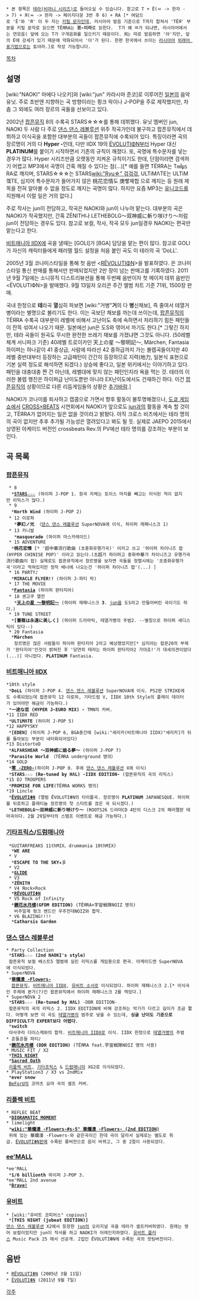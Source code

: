  * 본 항목은 [[테라(비마니 시리즈)]]로 들어오실 수 있습니다. 참고로 T + Ё(ㅆ -> 한자 -> 7) + Я(ㅆ -> 한자 -> 페이지다운 3번 후 6) + RA [* 여담으로 'Ё'와 'Я' 이 두 자는 [[키릴 문자]]인데, 러시아어 발음 기준으로 T까지 합쳐서 'ТЁЯ' 부분을 키릴 문자로 읽으면 TЁЯRA는 '''쬬-이라'''로 읽힌다.  T가 왜 ㅉ가 되냐면, 러시아어에서는 연모음( 앞에 오는 T가 구개음화를 일으키기 때문이다. Я는 따로 발음하면 '야'지만, 앞의 Ё에 강세가 있기 때문에 약화되어서 '이'가 된다. 한편 한국에서 쓰이는 [[러시아어]] [[외래어 표기법]]으로는 툐야라.]로 작성 가능합니다.

[[목차]]
== 설명 ==
[wiki:"NAOKI" 마에다 나오키]와 [wiki:"jun" 카라시마 준코]로 이루어진 [[일본]]의 음악 유닛. 주로 초반엔 지향하는 곡 방향이라는 펑크 락이나 J-POP을 주로 제작했지만, 차츰 그 외에도 여러 장르의 곡들을 선보이고 있다.

2002년 [[팝픈뮤직]] 8의 수록곡 STARS☆☆☆를 통해 데뷔했다. 유닛 멤버인 jun, NAOKI 두 사람 다 주로 [[댄스 댄스 레볼루션]] 위주 작곡가인데 불구하고 팝픈뮤직에서 데뷔하고 이식곡을 포함한 대부분의 곡들이 팝픈뮤직에 수록되어 있다. 특징이라면 곡의 장르명이 거의 다 '''Hyper -'''인데, 다만 IIDX 19의 [[ЁVOLUTIΦN]]부터 Hyper 대신 '''PLATINUM'''를 붙이기 시작하면서 기존의 규칙이 깨졌다. 또, 곡명에 특수문자를 넣는 경우가 많다. Hyper 시리즈만큼 오랫동안 지켜온 규칙이기도 한데, 단점이라면 검색하기 어렵고 MP3에서 곡명이 간혹 깨질 수 있다는 점(...)[* 예를 들면 TЁЯRA는 T㎣㎲RA로 깨지며, STARS☆☆☆는 STARS[[wiki:"Ryu☆" 걲걲걲]], ULTiMΛTE는 ULTiM꺀TE, 심지어 특수문자가 들어가지 않은 桃花恋情도 庚빻졔헙 으로 깨지는 등 원래 제목을 전혀 알아볼 수 없을 정도로 깨지는 곡명이 많다. 하지만 요즘 MP3는 [[유니코드]]를 지원해서 이럴 일은 거의 없다.]

주로 작사는 jun이 전담하고, 작곡은 NAOKI와 jun이 나누어 맡는다. 대부분의 곡은 NAOKI가 작곡했지만, 간혹 ZЁNITH나 LETHEBOLG～双神威に斬り咲けり～처럼 jun이 전담하는 경우도 있다. 참고로 보컬, 작사, 작곡 모두 jun일경우 NAOKI는 편곡만 맡는다고 한다.

[[비트매니아 IIDX]]에 곡을 낼때는 [GOLI]가 [BGA] 담당을 맡는 편이 많다. 참고로 GOLI가 자신의 캐릭터들에게 패러렐 월드 설정을 처음 붙인 곡도 이 테라의 곡 'DoLL'.

2005년 3월 코나미스타일을 통해 첫 음반 <[[RЁVOLUTIΦN]]>을 발표하였다. <RЁVOLUTIФN>은 코나미스타일 통신 판매를 통해서만 판매되었지만 2만 장이 넘는 판매고를 기록하였다. 2011년 9월 7일에는 소니뮤직 디스트리뷰션을 통해 두번째 음반이자 첫 메이저 데뷔 음반인 <ЁVOLUTIФN>을 발매했다. 9월 13일자 오리콘 주간 앨범 차트 기준 71위, 1500장 판매. 

국내 한정으로 '''테'''라곡 '''열'''심히 파보면 [wiki:"거병"'''거'''의 다 '''병'''신채보], 즉 줄여서 테열거병이라는 별명으로 불리기도 한다. 이는 곡보단 채보를 까는데 쓰이는데, [[팝픈뮤직]]의 TЁЯRA 수록곡 대부분이 레벨에 비해서 고난이도 축에 속하면서 처리하기 힘든 패턴들이 잔뜩 섞여서 나오기 때문. 일본에선 jun은 도S와 엮어서 까기도 한다.[* 그렇긴 하지만, 테라 곡들이 원곡도 무시한 완전한 쓰레기 채보를 가졌냐면 그것도 아니다. (50레벨 체계 서니파크 기준) 40레벨 트로이카인 天上の星 ～黎明記～, Märchen, Fantasia 하이퍼는 하나같이 41 중상급, 사람에 따라선 42 중하급까지 가는 불렙곡들이지만 40레벨 중반대부터 등장하는 고급패턴이 간간히 등장하므로 지력(地力, 일본식 표현으로 기본 실력 정도로 해석하면 되겠다.) 상승에 좋다고, 일본 위키에서는 이야기하고 있다. 패턴을 대충대충 짠 건 아닌데, 레벨대에 맞지 않는 패턴인지라 욕을 먹는 것. 테라의 이러한 불렙 행진은 하이퍼급 난이도뿐만 아니라 EX난이도에서도 건재하긴 하다. 이건 [[팝픈뮤직]]의 상황이므로 다른 리듬게임들의 상황은 [[추가바람]].] 

NAOKI가 코나미를 퇴사하고 캡콤으로 가면서 향후 활동이 불투명해졌으나, [[도쿄 게임쇼]]에서 [[CROSS×BEATS]] 시연회에서 NAOKI가 앞으로도 [[jun]]과의 활동을 계속 할 것이고, TЁЯRA가 없어지는 일은 없을 것이라고 밝혔다. 아직 크로스 비츠에서는 테라 명의의 곡이 없지만 추후 추가될 가능성은 열려있다고 봐도 될 듯. 실제로 JAEPO 2015에서 상영된 아케이드 버전인 crossbeats Rev.의 PV에선 테라 명의를 강조하는 부분이 보인다.

== 곡 목록 ==
=== [[팝픈뮤직]] ===
  * 8 
   *'''[[STARS☆☆☆]]''' (하이퍼 J-POP 1. 원곡 자체는 토이스 마치를 빼고는 이식된 적이 없지만 리믹스가 많다.)
  * 9 
   *'''North Wind''' (하이퍼 J-POP 2)
  * 12 이로하 
    *'''夢幻ノ光''' （[[댄스 댄스 레볼루션]] SuperNOVA에 이식, 하이퍼 재패니스크 1)
  * 13 카니발 
    *'''masquerade''' (하이퍼 마스카레이드)
  * 15 ADVENTURE 
   *'''桃花恋情''' [* '超中華流行歌曲 (초중화유행가곡)' 이라고 쓰고 '하이퍼 차이니즈 팝(HYPER CHINISE POP)' 이라고 읽는다.(초超가 하이퍼고 중화中華가 차이니즈고 유행가곡流行歌曲이 팝) 실제로도 팝픈뮤직에서 장르명을 보자면 곡들을 정렬시에는 '초중화유행가곡'이라고 적혀있지만 정작 배너에 나오는건 '하이퍼 차이니즈 팝'(...) ]
  * 16 PARTY♪ 
   *'''MIRACLE FLYER!!''' (하이퍼 J-파티 락)
  * 17 THE MOVIE 
   *'''[[Fantasia]]''' (하이퍼 판타지아)
  * 18 센고쿠 열전 
    *'''[[天上の星 ～黎明記～]]''' (하이퍼 재패니스크 '''3'''. [[jun]]을 도S라고 만들어버린 곡이기도 하다.)
  * 19 TUNE STREET 
   *'''[薔薇は永遠に美しく]''' (하이퍼 드라마틱, 테열거병의 주범2. --별칭으로 하이퍼 새디스틱이 있다--)
  * 20 Fantasia
   *'''Märchen'''
    장르명은 많은 사람들이 하이퍼 판타지아 2라고 예상했었지만[* 심지어는 팝픈20의 부제가 '판타지아'인것이 밝혀진 후 '당연히 테라는 하이퍼 판타지아2 가야죠!'가 대세의견이었다(...)] 아니었다. '''PLATINUM''' Fantasia.

=== [[비트매니아 IIDX]] ===
 *10th style 
  *'''DoLL''' (하이퍼 J-POP 4. [[댄스 댄스 레볼루션]] SuperNOVA에 이식. PS2판 STRIKE에도 수록되었는데 팝픈뮤직 12 이로하, 기타드럼 V, IIDX 10th Style의 플레이 데이터가 있어야만 해금이 가능하다.)
  *'''一途な恋 (HYPER J-EURO MIX) -''' TMN의 커버.
 *11 IIDX RED 
  *'''ULTiMΛTE''' (하이퍼 J-POP 5)
 *12 HAPPYSKY 
  *'''[EDEN]''' (하이퍼 J-POP 6, BGA중간에 [wiki:"세리카(비트매니아 IIDX)"세리카]가 뒤를 돌아보는 부분이 네타화되어있다)
 *13 DistorteD 
  *'''ALFARSHEAR ～双神威に廻る夢～''' (하이퍼 J-POP 7)
  *'''Parasite World''' （TЁЯRA underground 명의）
 *14 GOLD
  *'''[[零 -ZERO-]]'''(하이퍼 J-POP 0. 후에 [[댄스 댄스 레볼루션]] X에 이식)
  *'''STARS☆☆☆ (Re-tuned by HΛL) -IIDX EDITION-''' (팝픈뮤직의 곡의 리믹스)
 *15 DJ TROOPERS 
  *'''PROMISE FOR LIFE'''(TЁЯRA WORKS 명의)
 *19 Lincle
  *'''[[ЁVOLUTIΦN]]''' (앨범 ЁVOLUTIΦN의 타이틀곡. 장르명이 '''PLATINUM''' JAPANESQUE. 하이퍼를 뒤로하고 플래티늄 장르명의 첫 스타트를 끊은 곡 되시겠다.)
  *'''LETHEBOLG～双神威に斬り咲けり～''' (ROOTS26 드라마CD 4탄의 디스크 2의 패러랠판 테마곡이다. 2월 29일부터의 스탬프 이벤트로 해금 가능하다.)
=== [[기타프릭스]]/[[드럼매니아]] ===
  *GUITARFREAKS 11thMIX、drummania 10thMIX)
   *'''WE ARE'''
  * V
   *'''ESCAPE TO THE SKY★彡'''
  * V2
   *'''[[GLIDE]]''' 
  * V3
   *'''ZЁNITH'''
  * V4 Яock×Rock
   *'''[[RЁVOLUTIΦN]]'''
  * V5 Rock of Infinity 
   *'''[[鏡花水月楼]](GFDM EDITION)''' (TЁЯRA×宇宙戦隊NOIZ 명의)
    비주얼계 펑크 밴드인 우주전대NOIZ와 합작.
  * V6 BLAZING!!!!
   *'''Catharsis Garden''' 
=== [[댄스 댄스 레볼루션]] ===
 * Party Collection
  *'''STARS☆☆☆ (2nd NAOKI's style)'''
  팝픈뮤직 보컬 베스트5 앨범에 실린 리믹스를 게임용으로 편곡. 아케이드엔 SuperNOVA에 이식되었다.
 * SuperNOVA
  *'''[[華爛漫 -Flowers-]]'''
   [[팝픈뮤직]], [[비트매니아 IIDX]], [[유비트 소서]]로 이식되었다. 하이퍼 재패니스크 2.[* 이식곡인 주제에 본가(?)인 팝픈뮤직에서 하이퍼 재패니스크 2를 먹었다.]
 * SuperNOVA 2
  *'''STARS☆☆☆ (Re-tuned by HΛL)''' -DDR EDITION-
  팝픈뮤직의 곡의 리믹스 2. IIDX EDITION에 비해 강조하는 악기가 다르고 길이가 조금 짧다. 어떻게 보면 이 곡도 [[테열거병]]의 범주로 넣을 수 있는데, '''싱글 난이도 기준으로 DIFFICULT가 EXPERT보다 어렵다'''.
  *'''switch'''
  아사쿠라 다이스케와의 합작. [[비트매니아 IIDX]]로 이식. IIDX 한정으로 [[테열거병]]의 주범
 * 흔들흔들 파티♪
  *'''[[鏡花水月楼]] (DDR EDITION)''' (TЁЯRA feat.宇宙戦隊NOIZ 명의 사용)
 * MUSIC FIT / X2
  *'''[[THIS NIGHT]]'''
  *'''[[Sacred Oath]]'''
  [[리플렉 비트]], [[기타프릭스]] & [[드럼매니아]] XG2로 이식되었다.
 * PlayStation3 / X3 vs 2ndMix
  *'''ever snow'''
  [[BeForU]]의 코마츠 요마 곡의 셀프 커버.
=== [[리플렉 비트]] ===
 * REFLEC BEAT
  *'''[[DIORAMATIC MOMENT]]''' 
 * limelight
  *'''[[wiki:"華爛漫 -Flowers-#s-5" 華爛漫 -Flowers- (2nd EDITION)]]''' 
  위에 있는 華爛漫 -Flowers-와 같은곡이긴 한데 곡이 달라서 실제로는 별도로 취급. [[ЁVOLUTIΦN]]판에 수록된 롱버전으로 음이 바뀌고, 그 중 2절이 사용되었다. 
=== [[ee'MALL]] ===
 *ee'MALL  
  *'''1/6 billionth''' 하이퍼 J-POP 3.
 *ee'MALL 2nd avenue 
  *'''[[Brave!]]'''
=== [[유비트]] ===
 * [wiki:"유비트 코피어스" copious]
  *'''[THIS NIGHT (jubeat EDITION)]'''
 [[댄스 댄스 레볼루션]] X2에서 등장한 [[jun]]의 오리지널 곡을 테라가 셀프커버하였다. 원래는 영어 보컬이었지만 jun이 작사를 하고 NAOKI가 어레인지하였다. [[유비트 플러스]] Music Pack 25 에서 선공개. 2집인 ЁVOLUTIФN에 수록된 곡의 컷팅버전이다.

== 음반 ==
 * [[RЁVOLUTIΦN]] (2005년 3월 11일)
 * [[ЁVOLUTIΦN]] (2011년 9월 7일)

[[각주]]
